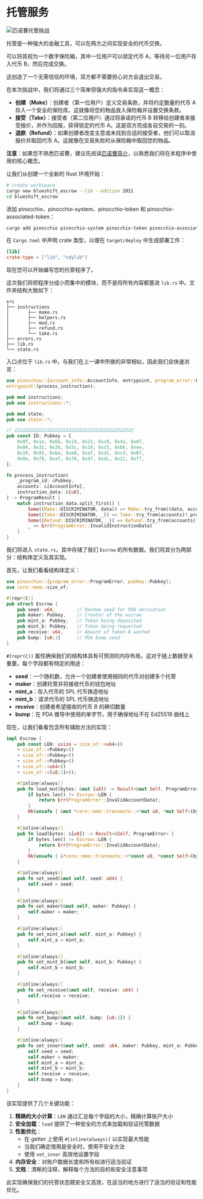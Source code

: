 
# 托管服务

![匹诺曹托管挑战](/graphics/challenge-banners/pinocchio-escrow.png)

托管是一种强大的金融工具，可以在两方之间实现安全的代币交换。

可以将其视为一个数字保险箱，其中一位用户可以锁定代币 A，等待另一位用户存入代币 B，然后完成交换。

这创造了一个无需信任的环境，双方都不需要担心对方会退出交易。

在本次挑战中，我们将通过三个简单但强大的指令来实现这一概念：
- **创建（Make）**：创建者（第一位用户）定义交易条款，并将约定数量的代币 A 存入一个安全的保险库。这就像将您的物品放入保险箱并设置交换条款。
- **接受（Take）**：接受者（第二位用户）通过将承诺的代币 B 转移给创建者来接受报价，并作为回报，获得锁定的代币 A。这是双方完成各自交易的一刻。
- **退款（Refund）**：如果创建者改变主意或未找到合适的接受者，他们可以取消报价并取回代币 A。这就像在交易失败时从保险箱中取回您的物品。

**注意**：如果您不熟悉匹诺曹，建议先阅读[匹诺曹简介](/zh-CN/courses/introduction-to-pinocchio)，以熟悉我们将在本程序中使用的核心概念。

<ArticleSection name="安装" id="installation" level="h2" />

让我们从创建一个全新的 Rust 环境开始：

```bash
# create workspace
cargo new blueshift_escrow --lib --edition 2021
cd blueshift_escrow
```

添加 pinocchio、pinocchio-system、pinocchio-token 和 pinocchio-associated-token：

```bash
cargo add pinocchio pinocchio-system pinocchio-token pinocchio-associated-token-account
```

在 `Cargo.toml` 中声明 crate 类型，以便在 `target/deploy` 中生成部署工件：

```toml
[lib]
crate-type = ["lib", "cdylib"]
```

现在您可以开始编写您的托管程序了。

<ArticleSection name="Template" id="template" level="h2" />

这次我们将把程序分成小而集中的模块，而不是将所有内容都塞进 `lib.rs` 中。文件夹结构大致如下：

```
src
├── instructions
│       ├── make.rs
│       ├── helpers.rs
│       ├── mod.rs
│       ├── refund.rs
│       └── take.rs
├── errors.rs
├── lib.rs
└── state.rs
```

入口点位于 `lib.rs` 中，与我们在上一课中所做的非常相似，因此我们会快速浏览：

```rust
use pinocchio::{account_info::AccountInfo, entrypoint, program_error::ProgramError, pubkey::Pubkey, ProgramResult};
entrypoint!(process_instruction);

pub mod instructions;
pub use instructions::*;

pub mod state;
pub use state::*;

// 22222222222222222222222222222222222222222222
pub const ID: Pubkey = [
    0x0f, 0x1e, 0x6b, 0x14, 0x21, 0xc0, 0x4a, 0x07,
    0x04, 0x31, 0x26, 0x5c, 0x19, 0xc5, 0xbb, 0xee,
    0x19, 0x92, 0xba, 0xe8, 0xaf, 0xd1, 0xcd, 0x07,
    0x8e, 0xf8, 0xaf, 0x70, 0x47, 0xdc, 0x11, 0xf7,
];

fn process_instruction(
    _program_id: &Pubkey,
    accounts: &[AccountInfo],
    instruction_data: &[u8],
) -> ProgramResult {
    match instruction_data.split_first() {
        Some((Make::DISCRIMINATOR, data)) => Make::try_from((data, accounts))?.process(),
        Some((Take::DISCRIMINATOR, _)) => Take::try_from(accounts)?.process(),
        Some((Refund::DISCRIMINATOR, _)) => Refund::try_from(accounts)?.process(),
        _ => Err(ProgramError::InvalidInstructionData)
    }
}
```

<ArticleSection name="State" id="state" level="h2" />

我们将进入 `state.rs`，其中存储了我们 `Escrow` 的所有数据。我们将其分为两部分：结构体定义及其实现。

首先，让我们看看结构体定义：

```rust
use pinocchio::{program_error::ProgramError, pubkey::Pubkey};
use core::mem::size_of;

#[repr(C)]
pub struct Escrow {
    pub seed: u64,        // Random seed for PDA derivation
    pub maker: Pubkey,    // Creator of the escrow
    pub mint_a: Pubkey,   // Token being deposited
    pub mint_b: Pubkey,   // Token being requested
    pub receive: u64,     // Amount of token B wanted
    pub bump: [u8;1]      // PDA bump seed
}
```

`#[repr(C)]` 属性确保我们的结构体具有可预测的内存布局，这对于链上数据至关重要。每个字段都有特定的用途：
- **seed**：一个随机数，允许一个创建者使用相同的代币对创建多个托管
- **maker**：创建托管并将接收代币的钱包地址
- **mint_a**：存入代币的 SPL 代币铸造地址
- **mint_b**：请求代币的 SPL 代币铸造地址
- **receive**：创建者希望接收的代币 B 的确切数量
- **bump**：在 PDA 推导中使用的单字节，用于确保地址不在 Ed25519 曲线上

现在，让我们看看包含所有辅助方法的实现：

```rust
impl Escrow {
    pub const LEN: usize = size_of::<u64>() 
    + size_of::<Pubkey>() 
    + size_of::<Pubkey>() 
    + size_of::<Pubkey>() 
    + size_of::<u64>()
    + size_of::<[u8;1]>();

    #[inline(always)]
    pub fn load_mut(bytes: &mut [u8]) -> Result<&mut Self, ProgramError> {
        if bytes.len() != Escrow::LEN {
            return Err(ProgramError::InvalidAccountData);
        }
        Ok(unsafe { &mut *core::mem::transmute::<*mut u8, *mut Self>(bytes.as_mut_ptr()) })
    }

    #[inline(always)]
    pub fn load(bytes: &[u8]) -> Result<&Self, ProgramError> {
        if bytes.len() != Escrow::LEN {
            return Err(ProgramError::InvalidAccountData);
        }
        Ok(unsafe { &*core::mem::transmute::<*const u8, *const Self>(bytes.as_ptr()) })
    }

    #[inline(always)]
    pub fn set_seed(&mut self, seed: u64) {
        self.seed = seed;
    }

    #[inline(always)]
    pub fn set_maker(&mut self, maker: Pubkey) {
        self.maker = maker;
    }

    #[inline(always)]
    pub fn set_mint_a(&mut self, mint_a: Pubkey) {
        self.mint_a = mint_a;
    }

    #[inline(always)]
    pub fn set_mint_b(&mut self, mint_b: Pubkey) {
        self.mint_b = mint_b;
    }

    #[inline(always)]
    pub fn set_receive(&mut self, receive: u64) {
        self.receive = receive;
    }

    #[inline(always)]
    pub fn set_bump(&mut self, bump: [u8;1]) {
        self.bump = bump;
    }

    #[inline(always)]
    pub fn set_inner(&mut self, seed: u64, maker: Pubkey, mint_a: Pubkey, mint_b: Pubkey, receive: u64, bump: [u8;1]) {
        self.seed = seed;
        self.maker = maker;
        self.mint_a = mint_a;
        self.mint_b = mint_b;
        self.receive = receive;
        self.bump = bump;
    }
}
```

该实现提供了几个关键功能：
1. **精确的大小计算**：`LEN` 通过汇总每个字段的大小，精确计算账户大小
2. **安全加载**：`load` 提供了一种安全的方式来加载和验证托管数据
3. **性能优化**：
   - 在 getter 上使用 `#[inline(always)]` 以实现最大性能
   - 当我们确定借用是安全时，使用不安全方法
   - 使用 `set_inner` 高效地设置字段
4. **内存安全**：对账户数据长度和所有权进行适当验证
5. **文档**：清晰的注释，解释每个方法的目的和安全注意事项

此实现确保我们的托管状态既安全又高效，在适当的地方进行了适当的验证和性能优化。

